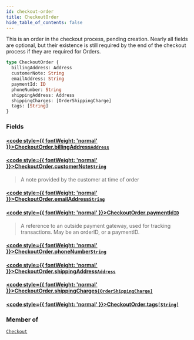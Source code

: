 ```yaml
---
id: checkout-order
title: CheckoutOrder
hide_table_of_contents: false
---
```








This is an order in the checkout process, pending creation.
Nearly all fields are optional, but their existence is still required by the end
of the checkout process if they are required for Orders.

```graphql
type CheckoutOrder {
  billingAddress: Address
  customerNote: String
  emailAddress: String
  paymentId: ID
  phoneNumber: String
  shippingAddress: Address
  shippingCharges: [OrderShippingCharge]
  tags: [String]
}
```


### Fields

#### [<code style={{ fontWeight: 'normal' }}>CheckoutOrder.<b>billingAddress</b></code>](#)<Bullet />[`Address`](/demand/api/graphql-storefront/reference/objects/address) <Badge class="secondary" text="object"/>
> 
> 

#### [<code style={{ fontWeight: 'normal' }}>CheckoutOrder.<b>customerNote</b></code>](#)<Bullet />[`String`](/demand/api/graphql-storefront/reference/scalars/string) <Badge class="secondary" text="scalar"/>
> A note provided by the customer at time of order
> 

#### [<code style={{ fontWeight: 'normal' }}>CheckoutOrder.<b>emailAddress</b></code>](#)<Bullet />[`String`](/demand/api/graphql-storefront/reference/scalars/string) <Badge class="secondary" text="scalar"/>
> 
> 

#### [<code style={{ fontWeight: 'normal' }}>CheckoutOrder.<b>paymentId</b></code>](#)<Bullet />[`ID`](/demand/api/graphql-storefront/reference/scalars/id) <Badge class="secondary" text="scalar"/>
> A reference to an outside payment gateway, used for tracking transactions. May be an orderID, or a paymentID.
> 

#### [<code style={{ fontWeight: 'normal' }}>CheckoutOrder.<b>phoneNumber</b></code>](#)<Bullet />[`String`](/demand/api/graphql-storefront/reference/scalars/string) <Badge class="secondary" text="scalar"/>
> 
> 

#### [<code style={{ fontWeight: 'normal' }}>CheckoutOrder.<b>shippingAddress</b></code>](#)<Bullet />[`Address`](/demand/api/graphql-storefront/reference/objects/address) <Badge class="secondary" text="object"/>
> 
> 

#### [<code style={{ fontWeight: 'normal' }}>CheckoutOrder.<b>shippingCharges</b></code>](#)<Bullet />[`[OrderShippingCharge]`](/demand/api/graphql-storefront/reference/objects/order-shipping-charge) <Badge class="secondary" text="list"/> <Badge class="secondary" text="object"/>
> 
> 

#### [<code style={{ fontWeight: 'normal' }}>CheckoutOrder.<b>tags</b></code>](#)<Bullet />[`[String]`](/demand/api/graphql-storefront/reference/scalars/string) <Badge class="secondary" text="list"/> <Badge class="secondary" text="scalar"/>
> 
> 



### Member of

[`Checkout`](/demand/api/graphql-storefront/reference/objects/checkout)  <Badge class="secondary" text="object"/>



